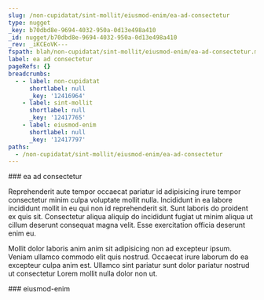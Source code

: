 ```yaml
---
slug: /non-cupidatat/sint-mollit/eiusmod-enim/ea-ad-consectetur
type: nugget
_key: b70dbd8e-9694-4032-950a-0d13e498a410
_id: nugget/b70dbd8e-9694-4032-950a-0d13e498a410
_rev: _iKCEoVK---
fspath: blah/non-cupidatat/sint-mollit/eiusmod-enim/ea-ad-consectetur.md
label: ea ad consectetur
pageRefs: {}
breadcrumbs:
  - - label: non-cupidatat
      shortlabel: null
      _key: '12416964'
    - label: sint-mollit
      shortlabel: null
      _key: '12417765'
    - label: eiusmod-enim
      shortlabel: null
      _key: '12417797'
paths:
  - /non-cupidatat/sint-mollit/eiusmod-enim/ea-ad-consectetur
---
```


<NuggetArea>
<Nugget slug="/non-cupidatat/sint-mollit/eiusmod-enim/ea-ad-consectetur" type="nugget" _key="b70dbd8e-9694-4032-950a-0d13e498a410" _id="nugget/b70dbd8e-9694-4032-950a-0d13e498a410" _rev="_iKCEoVK---" fspath="blah/non-cupidatat/sint-mollit/eiusmod-enim/ea-ad-consectetur.md" label="ea ad consectetur" paths="/non-cupidatat/sint-mollit/eiusmod-enim/ea-ad-consectetur">
<NuggetBody>
### ea ad consectetur

Reprehenderit aute tempor occaecat pariatur id adipisicing irure tempor consectetur minim culpa voluptate mollit nulla. Incididunt in ea labore incididunt mollit in eu qui non id reprehenderit sit. Sunt laboris do proident ex quis sit. Consectetur aliqua aliquip do incididunt fugiat ut minim aliqua ut cillum deserunt consequat magna velit. Esse exercitation officia deserunt enim eu.

Mollit dolor laboris anim anim sit adipisicing non ad excepteur ipsum. Veniam ullamco commodo elit quis nostrud. Occaecat irure laborum do ea excepteur culpa anim est. Ullamco sint pariatur sunt dolor pariatur nostrud ut consectetur Lorem mollit nulla dolor non ut.

</NuggetBody>
<Breadcrumbs>
<Crumbs>
<Crumb _key="12416964" label="non-cupidatat" /><Crumb _key="12417765" label="sint-mollit" /><Crumb _key="12417797" label="eiusmod-enim" />
</Crumbs>
</Breadcrumbs>
</Nugget>

<NuggetsInbound>
</NuggetsInbound>
<NuggetsOutbound>
</NuggetsOutbound>
</NuggetArea>
<PassagesInbound>
<Passage direction="inbound" type="passage" _key="12417797" _id="passage/12417797" _rev="_iKCEoVG---" label="eiusmod-enim" passage="eiusmod-enim" fspath="blah/non-cupidatat/sint-mollit/eiusmod-enim" paths="/non-cupidatat/sint-mollit/eiusmod-enim" slug="/non-cupidatat/sint-mollit/eiusmod-enim">
<NuggetBody>
### eiusmod-enim

</NuggetBody>
<Breadcrumbs>
<Crumbs>
<Crumb _key="12416964" label="non-cupidatat" /><Crumb _key="12417765" label="sint-mollit" />
</Crumbs>
</Breadcrumbs>
</Passage>

</PassagesInbound>
<PassagesOutbound>
</PassagesOutbound>